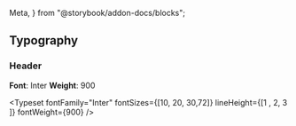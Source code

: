   Meta,
} from "@storybook/addon-docs/blocks";


<Meta title="Basics/Text" />

## Typography

### Header

**Font**: Inter
**Weight**: 900

<Typeset fontFamily="Inter" fontSizes={[10, 20, 30,72]} lineHeight={[1 , 2, 3 ]} fontWeight={900} />
